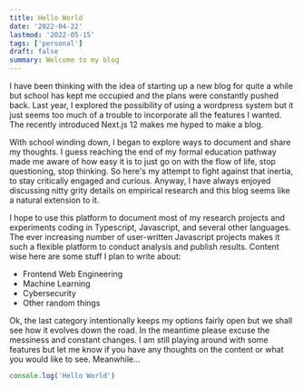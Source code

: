 ```yaml
---
title: Hello World
date: '2022-04-22'
lastmod: '2022-05-15'
tags: ['personal']
draft: false
summary: Welcome to my blog
---
```


I have been thinking with the idea of starting up a new blog for quite a while but school has kept me occupied and the plans were constantly pushed back. Last year, I explored the possibility of using a wordpress system but it just seems too much of a trouble to incorporate all the features I wanted. The recently introduced Next.js 12 makes me hyped to make a blog.

With school winding down, I began to explore ways to document and share my thoughts. I guess reaching the end of my formal education pathway made me aware of how easy it is to just go on with the flow of life, stop questioning, stop thinking. So here's my attempt to fight against that inertia, to stay critically engaged and curious. Anyway, I have always enjoyed discussing nitty grity details on empirical research and this blog seems like a natural extension to it.

I hope to use this platform to document most of my research projects and experiments coding in Typescript, Javascript, and several other languages. The ever increasing number of user-written Javascript projects makes it such a flexible platform to conduct analysis and publish results. Content wise here are some stuff I plan to write about:

- Frontend Web Engineering
- Machine Learning
- Cybersecurity
- Other random things

Ok, the last category intentionally keeps my options fairly open but we shall see how it evolves down the road. In the meantime please excuse the messiness and constant changes. I am still playing around with some features but let me know if you have any thoughts on the content or what you would like to see. Meanwhile...

```javascript
console.log('Hello World')
```
